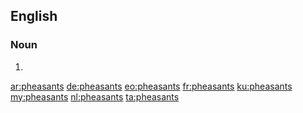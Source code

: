 ==English==

===Noun===
{{head|en|plural}}

# {{plural of|pheasant|lang=en}}

[[ar:pheasants]]
[[de:pheasants]]
[[eo:pheasants]]
[[fr:pheasants]]
[[ku:pheasants]]
[[my:pheasants]]
[[nl:pheasants]]
[[ta:pheasants]]